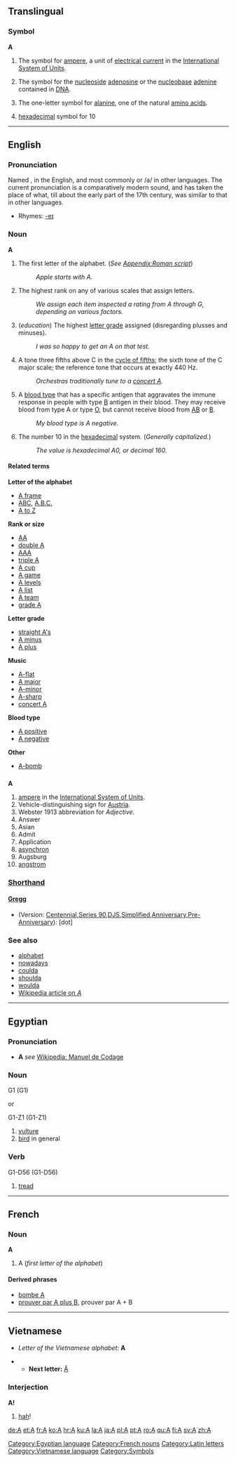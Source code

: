 {{see|a|á|à|ä|â|å|ă|α|ª}}
{{wikisource1911Enc|A}}
{{rank|little|now|then|79|A|should|can|made}}
==Translingual==

===Symbol===
'''A'''

# {{physics}} The symbol for [[ampere]], a unit of [[electrical current]] in the [[International System of Units]].
# {{biochemistry}} The symbol for the [[nucleoside]] [[adenosine]] or the [[nucleobase]] [[adenine]] contained in [[DNA]].
# {{biochemistry}} The one-letter symbol for [[alanine]], one of the natural [[amino acid]]s.
# {{computing}} [[hexadecimal]] symbol for 10

----

==English==

===Pronunciation===
{{rfap}}
Named {{IPAchar|/eɪ/}}, {{SAMPA|/eI/}} in the English, and most commonly {{IPAchar|/ɑː/, /A:/}} or /a/ in other languages. The current pronunciation is a comparatively modern sound, and has taken the place of what, till about the early part of the 17th century, was similar to that in other languages.
*Rhymes: [[Rhymes:English:-eɪ|-eɪ]]

===Noun===
'''A'''

# The first letter of the alphabet. (''See [[Appendix:Roman script]]'')
#: ''Apple starts with A.''
# The highest rank on any of various scales that assign letters.
#: ''We assign each item inspected a rating from A through G, depending on various factors.''
# (''education'') The highest [[letter grade]] assigned (disregarding plusses and minuses).
#: ''I was so happy to get an A on that test.''
# {{music}} A tone three fifths above C in the [[cycle of fifths]]; the sixth tone of the C major scale; the reference tone that occurs at exactly 440 Hz.
#: ''Orchestras traditionally tune to a [[concert A]].''
# A [[blood type]] that has a specific antigen that aggravates the immune response in people with type [[B]] antigen in their blood. They may receive blood from type A or type [[O]], but cannot receive blood from [[AB]] or [[B]].
#: ''My blood type is A negative.''
# {{computing}} The number 10 in the [[hexadecimal]] system. (''Generally capitalized.'')
#: ''The value is hexadecimal A0, or decimal 160.''

====Related terms====
'''Letter of the alphabet'''
*[[A frame]]
*[[ABC]], [[A.B.C.]] <!-- also in the plural -->
*[[A to Z]]

'''Rank or size'''
*[[AA]]
*[[double A]]
*[[AAA]]
*[[triple A]]
*[[A cup]]
*[[A game]]
*[[A levels]]
*[[A list]]
*[[A team]]
*[[grade A]]

'''Letter grade'''
*[[straight A's]]
*[[A minus]]
*[[A plus]]

'''Music'''
*[[A-flat]]
*[[A major]]
*[[A-minor]]
*[[A-sharp]]
*[[concert A]]

'''Blood type'''
*[[A positive]]
*[[A negative]]

'''Other'''
*[[A-bomb]]

==={{abbreviation}}===
'''A'''

# [[ampere]] in the [[International System of Units]].
# Vehicle-distinguishing sign for [[Austria]].
# Webster 1913 abbreviation for ''Adjective''.
# Answer
# Asian
# Admit
# Application
# [[asynchron]]
# Augsburg
# [[angstrom]]

===[http://en.wikipedia.org/wiki/Shorthand Shorthand]===

====[http://en.wikipedia.org/wiki/Gregg_Shorthand Gregg]====
* (Version: [http://en.wikipedia.org/wiki/Gregg_Shorthand#Centennial_Gregg_Shorthand Centennial],[http://en.wikipedia.org/wiki/Gregg_Shorthand#Series_90_Gregg_Shorthand Series 90],[http://en.wikipedia.org/wiki/Gregg_Shorthand#Diamond_Jubilee_Gregg_Shorthand DJS],[http://en.wikipedia.org/wiki/Gregg_Shorthand#Simplified_Gregg_Shorthand Simplified],[http://en.wikipedia.org/wiki/Gregg_Shorthand#Anniversary_Gregg_Shorthand Anniversary],[http://en.wikipedia.org/wiki/Gregg_Shorthand#Pre-Anniversary_Gregg_Shorthand Pre-Anniversary]): [dot]

===See also===
*[[alphabet]]
*[[nowadays]]
*[[coulda]]
*[[shoulda]]
*[[woulda]]
*[[w:A|Wikipedia article on ''A'']]

----
==Egyptian==

===Pronunciation===
* '''A''' ''see'' [[w:Manuel_de_Codage|Wikipedia: Manuel de Codage]] 

===Noun===
<hiero>G1</hiero>
(G1)

or

<hiero>G1-Z1</hiero>
(G1-Z1)

# [[vulture]]
# [[bird]] in general

===Verb===

<hiero>G1-D56</hiero>
(G1-D56)

# [[tread]]

[[Category:Egyptian language]]
----

==French==

===Noun===
'''A'''

# A (''first letter of the alphabet'')

====Derived phrases====
*[[bombe A]]
*[[prouver par A plus B]], prouver par A + B

----

==Vietnamese==
*''Letter of the Vietnamese alphabet:'' '''A'''

**'''Next letter:''' [[Ă]]

===Interjection===
'''A!'''

# [[hah]]!

[[Category:French nouns]]
[[Category:Latin letters]]
[[Category:Vietnamese language]]
[[Category:Symbols]]

[[de:A]]
[[et:A]]
[[fr:A]]
[[ko:A]]
[[hr:A]]
[[ku:A]]
[[la:A]]
[[ja:A]]
[[pl:A]]
[[pt:A]]
[[ro:A]]
[[qu:A]]
[[fi:A]]
[[sv:A]]
[[zh:A]]